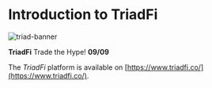 

<HeroPattern />

# **Introduction to TriadFi**

![triad-banner](/images/triad-banner.webp)

**TriadFi** Trade the Hype! **09/09**

The *TriadFi* platform is available on [https://www.triadfi.co/](https://www.triadfi.co/).

